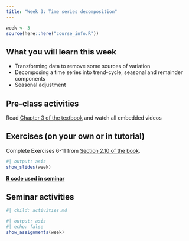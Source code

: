 ```yaml
---
title: "Week 3: Time series decomposition"
---
```


```r
week <- 3
source(here::here("course_info.R"))
```

## What you will learn this week

* Transforming data to remove some sources of variation
* Decomposing a time series into trend-cycle, seasonal and remainder components
* Seasonal adjustment

## Pre-class activities

Read [Chapter 3 of the textbook](https://otexts.com/fpp3/decomposition.html) and watch all embedded videos

## Exercises (on your own or in tutorial)

Complete Exercises 6-11 from [Section 2.10 of the book](https://otexts.com/fpp3/graphics-exercises.html).

```r
#| output: asis
show_slides(week)
```

[**R code used in seminar**](seminar_code.R)

## Seminar activities

```r
#| child: activities.md
```

```r
#| output: asis
#| echo: false
show_assignments(week)
```
